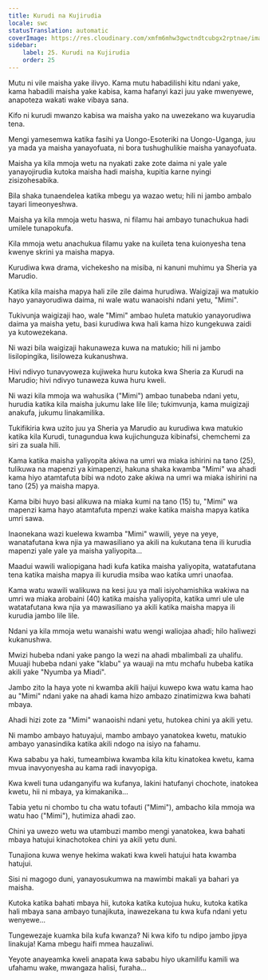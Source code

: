 ```yaml
---
title: Kurudi na Kujirudia
locale: swc
statusTranslation: automatic
coverImage: https://res.cloudinary.com/xmfm6mhw3gwctndtcubgx2rptnae/image/upload/v1740468922/small_cover_tratado_de_psicologia_revolucionaria_a4c0dca4e0.webp
sidebar:
    label: 25. Kurudi na Kujirudia
    order: 25
---
```

Mutu ni vile maisha yake ilivyo. Kama mutu habadilishi kitu ndani yake, kama habadili maisha yake kabisa, kama hafanyi kazi juu yake mwenyewe, anapoteza wakati wake vibaya sana.

Kifo ni kurudi mwanzo kabisa wa maisha yako na uwezekano wa kuyarudia tena.

Mengi yamesemwa katika fasihi ya Uongo-Esoteriki na Uongo-Uganga, juu ya mada ya maisha yanayofuata, ni bora tushughulikie maisha yanayofuata.

Maisha ya kila mmoja wetu na nyakati zake zote daima ni yale yale yanayojirudia kutoka maisha hadi maisha, kupitia karne nyingi zisizohesabika.

Bila shaka tunaendelea katika mbegu ya wazao wetu; hili ni jambo ambalo tayari limeonyeshwa.

Maisha ya kila mmoja wetu haswa, ni filamu hai ambayo tunachukua hadi umilele tunapokufa.

Kila mmoja wetu anachukua filamu yake na kuileta tena kuionyesha tena kwenye skrini ya maisha mapya.

Kurudiwa kwa drama, vichekesho na misiba, ni kanuni muhimu ya Sheria ya Marudio.

Katika kila maisha mapya hali zile zile daima hurudiwa. Waigizaji wa matukio hayo yanayorudiwa daima, ni wale watu wanaoishi ndani yetu, "Mimi".

Tukivunja waigizaji hao, wale "Mimi" ambao huleta matukio yanayorudiwa daima ya maisha yetu, basi kurudiwa kwa hali kama hizo kungekuwa zaidi ya kutowezekana.

Ni wazi bila waigizaji hakunaweza kuwa na matukio; hili ni jambo lisilopingika, lisiloweza kukanushwa.

Hivi ndivyo tunavyoweza kujiweka huru kutoka kwa Sheria za Kurudi na Marudio; hivi ndivyo tunaweza kuwa huru kweli.

Ni wazi kila mmoja wa wahusika ("Mimi") ambao tunabeba ndani yetu, hurudia katika kila maisha jukumu lake lile lile; tukimvunja, kama muigizaji anakufa, jukumu linakamilika.

Tukifikiria kwa uzito juu ya Sheria ya Marudio au kurudiwa kwa matukio katika kila Kurudi, tunagundua kwa kujichunguza kibinafsi, chemchemi za siri za suala hili.

Kama katika maisha yaliyopita akiwa na umri wa miaka ishirini na tano (25), tulikuwa na mapenzi ya kimapenzi, hakuna shaka kwamba "Mimi" wa ahadi kama hiyo atamtafuta bibi wa ndoto zake akiwa na umri wa miaka ishirini na tano (25) ya maisha mapya.

Kama bibi huyo basi alikuwa na miaka kumi na tano (15) tu, "Mimi" wa mapenzi kama hayo atamtafuta mpenzi wake katika maisha mapya katika umri sawa.

Inaonekana wazi kuelewa kwamba "Mimi" wawili, yeye na yeye, wanatafutana kwa njia ya mawasiliano ya akili na kukutana tena ili kurudia mapenzi yale yale ya maisha yaliyopita...

Maadui wawili waliopigana hadi kufa katika maisha yaliyopita, watatafutana tena katika maisha mapya ili kurudia msiba wao katika umri unaofaa.

Kama watu wawili walikuwa na kesi juu ya mali isiyohamishika wakiwa na umri wa miaka arobaini (40) katika maisha yaliyopita, katika umri ule ule watatafutana kwa njia ya mawasiliano ya akili katika maisha mapya ili kurudia jambo lile lile.

Ndani ya kila mmoja wetu wanaishi watu wengi waliojaa ahadi; hilo haliwezi kukanushwa.

Mwizi hubeba ndani yake pango la wezi na ahadi mbalimbali za uhalifu. Muuaji hubeba ndani yake "klabu" ya wauaji na mtu mchafu hubeba katika akili yake "Nyumba ya Miadi".

Jambo zito la haya yote ni kwamba akili haijui kuwepo kwa watu kama hao au "Mimi" ndani yake na ahadi kama hizo ambazo zinatimizwa kwa bahati mbaya.

Ahadi hizi zote za "Mimi" wanaoishi ndani yetu, hutokea chini ya akili yetu.

Ni mambo ambayo hatuyajui, mambo ambayo yanatokea kwetu, matukio ambayo yanasindika katika akili ndogo na isiyo na fahamu.

Kwa sababu ya haki, tumeambiwa kwamba kila kitu kinatokea kwetu, kama mvua inavyonyesha au kama radi inavyopiga.

Kwa kweli tuna udanganyifu wa kufanya, lakini hatufanyi chochote, inatokea kwetu, hii ni mbaya, ya kimakanika...

Tabia yetu ni chombo tu cha watu tofauti ("Mimi"), ambacho kila mmoja wa watu hao ("Mimi"), hutimiza ahadi zao.

Chini ya uwezo wetu wa utambuzi mambo mengi yanatokea, kwa bahati mbaya hatujui kinachotokea chini ya akili yetu duni.

Tunajiona kuwa wenye hekima wakati kwa kweli hatujui hata kwamba hatujui.

Sisi ni magogo duni, yanayosukumwa na mawimbi makali ya bahari ya maisha.

Kutoka katika bahati mbaya hii, kutoka katika kutojua huku, kutoka katika hali mbaya sana ambayo tunajikuta, inawezekana tu kwa kufa ndani yetu wenyewe...

Tungewezaje kuamka bila kufa kwanza? Ni kwa kifo tu ndipo jambo jipya linakuja! Kama mbegu haifi mmea hauzaliwi.

Yeyote anayeamka kweli anapata kwa sababu hiyo ukamilifu kamili wa ufahamu wake, mwangaza halisi, furaha...

